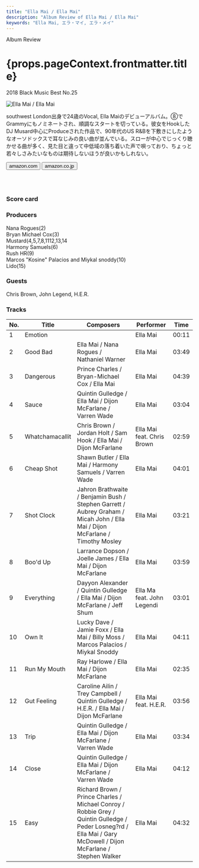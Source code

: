 ```yaml
---
title: "Ella Mai / Ella Mai"
description: "Album Review of Ella Mai / Ella Mai"
keywords: "Ella Mai, エラ・マイ, エラ・メイ"
---
```





<p className="largeP">Album Review</p>
<h1 className="h1--no--margin">{props.pageContext.frontmatter.title}</h1>
<p className="largeP">
  <Link to="/best50/2018/">2018 Black Music Best No.25</Link>
</p>

<Row  className="image-card-group">
	<Column colMd={3} colLg={4} noGutterMdLeft="">
       <ImageCard>

![Ella Mai / Ella Mai](../../images/cd/ellamai1L.jpg) 

</ImageCard>
	</Column>
	<Column colMd={4} colLg={8} noGutterMdLeft="">
	<p>
	southwest London出身で24歳のVocal, Ella Maiのデビューアルバム。⑧でGrammyにもノミネートされ、順調なスタートを切っている。彼女をHookしたDJ Musard中心にProduceされた作品で、90年代のUS R&Bを下敷きにしたようなオーソドックスで耳なじみの良い曲が並んでいる。スローが中心でじっくり聴かせる曲が多く、見た目と違って中低域の落ち着いた声で唄っており、ちょっと若々しさみたいなものは期待しないほうが良いかもしれない。
	</p>
    <div>
	  <Button className="button-right-mergin"  href="https://amzn.to/3ekoIWW" renderIcon={ArrowUpRight} size='sm' kind='primary'>
      amazon.com
    </Button>
    <Button className="button-right-mergin"  href="https://amzn.to/2zOkGqN" renderIcon={ArrowUpRight} size='sm' kind='secondary'>
      amazon.co.jp
    </Button>
	</div>
	<a style="display:inline-block;overflow:hidden;background:url(https://linkmaker.itunes.apple.com/ja-jp/lockup.svg?releaseDate=2018-10-12&kind=album&bubble=apple_music&style=mono-black) no-repeat;width:180px;height:45px;" href="https://geo.music.apple.com/jp/album/ella-mai/1436555269?mt=1&app=music&ls=1&at=11lcug"></a>
	</Column>
</Row>
<Row >
	<Column colMd={4} colLg={4} noGutterMdLeft="">
<div>
  <h3>Score card</h3>
	<SliderJS1 value="5" />
  <SliderJS2 value="1" />
	<SliderJS3 value="1" />
  <SliderJS4 value="8" />
</div>
</Column>
<Column colMd={8} colLg={8} noGutterMdLeft="">
<div>
<h3>Producers</h3>
<p>
	Nana Rogues(2)
	<br/>Bryan Michael Cox(3)
	<br/>Mustard(4,5,7,8,1112,13,14
	<br/>Harmony Samuels(6)
	<br/>Rush HR(9)
	<br/>Marcos "Kosine" Palacios and Miykal snoddy(10)
	<br/>Lido(15)
</p>
<h3>Guests</h3>
<p>
	Chris Brown, John Legend, H.E.R.
</p>
</div>
</Column>
</Row>

<h3>Tracks</h3>

| No. | Title           | Composers                                                                                                                                                        | Performer                  | Time  |
| --- | --------------- | ---------------------------------------------------------------------------------------------------------------------------------------------------------------- | -------------------------- | ----- |
| 1   | Emotion         |                                                                                                                                                                  | Ella Mai                   | 00:11 |
| 2   | Good Bad        | Ella Mai / Nana Rogues / Nathaniel Warner                                                                                                                        | Ella Mai                   | 03:49 |
| 3   | Dangerous       | Prince Charles / Bryan-Michael Cox / Ella Mai                                                                                                                    | Ella Mai                   | 04:39 |
| 4   | Sauce           | Quintin Gulledge / Ella Mai / Dijon McFarlane / Varren Wade                                                                                                      | Ella Mai                   | 03:04 |
| 5   | Whatchamacallit | Chris Brown / Jordan Holt / Sam Hook / Ella Mai / Dijon McFarlane                                                                                                | Ella Mai feat. Chris Brown | 02:59 |
| 6   | Cheap Shot      | Shawn Butler / Ella Mai / Harmony Samuels / Varren Wade                                                                                                          | Ella Mai                   | 04:01 |
| 7   | Shot Clock      | Jahron Brathwaite / Benjamin Bush / Stephen Garrett / Aubrey Graham / Micah John / Ella Mai / Dijon McFarlane / Timothy Mosley                                   | Ella Mai                   | 03:21 |
| 8   | Boo'd Up        | Larrance Dopson / Joelle James / Ella Mai / Dijon McFarlane                                                                                                      | Ella Mai                   | 03:59 |
| 9   | Everything      | Dayyon Alexander / Quintin Gulledge / Ella Mai / Dijon McFarlane / Jeff Shum                                                                                     | Ella Ma feat. John Legendi | 03:01 |
| 10  | Own It          | Lucky Dave / Jamie Foxx / Ella Mai / Billy Moss / Marcos Palacios / Miykal Snoddy                                                                                | Ella Mai                   | 04:11 |
| 11  | Run My Mouth    | Ray Harlowe / Ella Mai / Dijon McFarlane                                                                                                                         | Ella Mai                   | 02:35 |
| 12  | Gut Feeling     | Caroline Ailin / Trey Campbell / Quintin Gulledge / H.E.R. / Ella Mai / Dijon McFarlane                                                                          | Ella Mai feat. H.E.R.      | 03:56 |
| 13  | Trip            | Quintin Gulledge / Ella Mai / Dijon McFarlane / Varren Wade                                                                                                      | Ella Mai                   | 03:34 |
| 14  | Close           | Quintin Gulledge / Ella Mai / Dijon McFarlane / Varren Wade                                                                                                      | Ella Mai                   | 04:12 |
| 15  | Easy            | Richard Brown / Prince Charles / Michael Conroy / Robbie Grey / Quintin Gulledge / Peder Losneg?rd / Ella Mai / Gary McDowell / Dijon McFarlane / Stephen Walker | Ella Mai                   | 04:32 |
